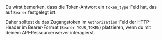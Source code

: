 Du wirst bemerken, dass die Token-Antwort ein `token_type`-Feld hat, das auf `Bearer` festgelegt ist.

Daher solltest du das Zugangstoken im `Authorization`-Feld der HTTP-Header im Bearer-Format (`Bearer YOUR_TOKEN`) platzieren, wenn du mit deinem API-Ressourcenserver interagierst.
